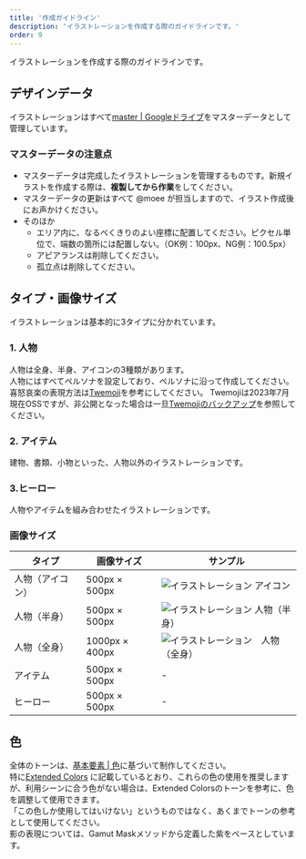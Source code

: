 ```yaml
---
title: '作成ガイドライン'
description: 'イラストレーションを作成する際のガイドラインです。'
order: 9
---
```

イラストレーションを作成する際のガイドラインです。

## デザインデータ
イラストレーションはすべて[master | Googleドライブ](https://drive.google.com/drive/folders/1C9Vjl3B8LKsYDmZVTPjzJtZGBZkaM4RD)をマスターデータとして管理しています。

### マスターデータの注意点
- マスターデータは完成したイラストレーションを管理するものです。新規イラストを作成する際は、**複製してから作業**をしてください。
- マスターデータの更新はすべて @moee が担当しますので、イラスト作成後にお声かけください。
- そのほか
    - エリア内に、なるべくきりのよい座標に配置してください。ピクセル単位で、端数の箇所には配置しない。（OK例：100px、NG例：100.5px）
    - アピアランスは削除してください。
    - 孤立点は削除してください。

## タイプ・画像サイズ

イラストレーションは基本的に3タイプに分かれています。

### 1. 人物

人物は全身、半身、アイコンの3種類があります。  
人物にはすべてペルソナを設定しており、ペルソナに沿って作成してください。  
喜怒哀楽の表現方法は<a href="https://twemoji.twitter.com/">Twemoji</a>を参考にしてください。  Twemojiは2023年7月現在OSSですが、非公開となった場合は一旦[Twemojiのバックアップ](https://drive.google.com/drive/folders/10d6zDf_H2KE8Qab37klSkl7UYIGXksEz)を参照してください。

### 2. アイテム

建物、書類、小物といった、人物以外のイラストレーションです。

### 3.ヒーロー

人物やアイテムを組み合わせたイラストレーションです。

### 画像サイズ
| タイプ| 画像サイズ | サンプル |
| --- | --- | --- |
| 人物（アイコン） | 500px × 500px | ![イラストレーション アイコン](./images/illusttype_icon.png) |
| 人物（半身） | 500px × 500px | ![イラストレーション 人物（半身）](./images/illusttype_upper.png) |
| 人物（全身）  | 1000px × 400px | ![イラストレーション　人物（全身）](./images/illusttype_body.png) |
| アイテム | 500px × 500px | - |
| ヒーロー | 500px × 500px | - |

## 色

全体のトーンは、[基本要素 | 色](/basics/colors/)に基づいて制作してください。  
特に[Extended Colors](/basics/colors/#h3-3) に記載しているとおり、これらの色の使用を推奨しますが、利用シーンに合う色がない場合は、Extended Colorsのトーンを参考に、色を調整して使用できます。  
「この色しか使用してはいけない」というものではなく、あくまでトーンの参考として使用してください。  
影の表現については、Gamut Maskメソッドから定義した紫をベースとしています。
